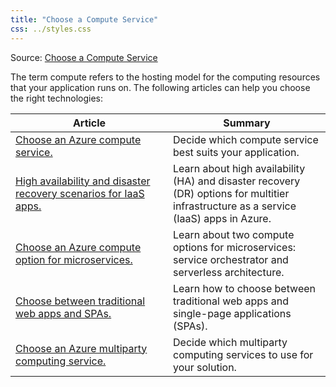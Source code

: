 ```yaml
---
title: "Choose a Compute Service"
css: ../styles.css
---
```


Source: [Choose a Compute Service](https://learn.microsoft.com/en-us/azure/architecture/guide/technology-choices/technology-choices-overview)

The term compute refers to the hosting model for the computing resources that your application runs on. The following articles can help you choose the right technologies:

|Article|Summary|
|--|--|
|[Choose an Azure compute service.](https://learn.microsoft.com/en-us/azure/architecture/guide/technology-choices/compute-decision-tree)|Decide which compute service best suits your application.|
|[High availability and disaster recovery scenarios for IaaS apps.](https://learn.microsoft.com/en-us/azure/architecture/example-scenario/infrastructure/iaas-high-availability-disaster-recovery)|Learn about high availability (HA) and disaster recovery (DR) options for multitier infrastructure as a service (IaaS) apps in Azure.|
|[Choose an Azure compute option for microservices.](https://learn.microsoft.com/en-us/azure/architecture/microservices/design/compute-options)|Learn about two compute options for microservices: service orchestrator and serverless architecture.|
|[Choose between traditional web apps and SPAs.](https://learn.microsoft.com/en-us/dotnet/architecture/modern-web-apps-azure/choose-between-traditional-web-and-single-page-apps?toc=/azure/architecture/toc.json&bc=/azure/architecture/_bread/toc.json)|Learn how to choose between traditional web apps and single-page applications (SPAs).|
|[Choose an Azure multiparty computing service.](https://learn.microsoft.com/en-us/azure/architecture/guide/technology-choices/multiparty-computing-service)|Decide which multiparty computing services to use for your solution.|
